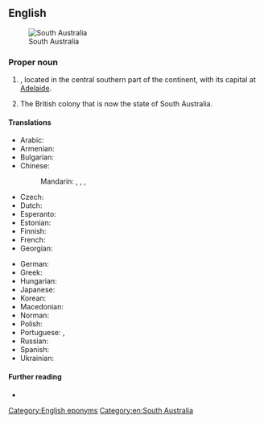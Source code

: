 ==English==
[[File:Whyalla location map in South Australia.PNG|thumb|South Australia]]

===Proper noun===
{{en-proper noun|head=[[south|South]] [[Australia]]}}

# {{place|en|One of the six <<states>> of <<c/Australia>>}}, located in the central southern part of the continent, with its capital at [[Adelaide]].
# {{lb|en|historical|till 1901}} The British colony that is now the state of South Australia.

====Translations====
{{trans-top|state of Australia}}
* Arabic: {{t|ar|جُنُوب أُسْتْرَالِيَا|f}}
* Armenian: {{t|hy|Հարավային Ավստրալիա|sc=Armn}}
* Bulgarian: {{t|bg|Ю́жна Австра́лия|f}}
* Chinese:
*: Mandarin: {{t|cmn|南澳大利亞|sc=Hani}}, {{t|cmn|南澳大利亚|tr=Nán Àodàlìyà|sc=Hani}}, {{t|cmn|南澳洲|tr=Nán Àozhōu|sc=Hani}}, {{t+|cmn|南澳|tr=Nán Ào}}
* Czech: {{t|cs|Jižní Austrálie|f}}
* Dutch: {{t+|nl|Zuid-Australië}}
* Esperanto: {{t|eo|Suda Aŭstralio}}
* Estonian: {{t|et|Lõuna-Austraalia}}
* Finnish: {{t+|fi|Etelä-Australia}}
* French: {{t+|fr|Australie-Méridionale|f}}
* Georgian: {{t|ka|სამხრეთი ავსტრალია}}
{{trans-mid}}
* German: {{t|de|South Australia|n}}
* Greek: {{t|el|Νότια Αυστραλία|f}}
* Hungarian: {{t|hu|Dél-Ausztrália}}
* Japanese: {{t|ja|南オーストラリア|tr=Minami Ōsutoraria|sc=Jpan}}
* Korean: {{t|ko|사우스오스트레일리아|tr=Sauseu-Oseuteureillia}}
* Macedonian: {{t|mk|Јужна Австралија|f}}
* Norman: {{t|nrf|Australie Méridionale|f}}
* Polish: {{t|pl|Australia Południowa|f}}
* Portuguese: {{t|pt|Austrália do Sul|f}}, {{t|pt|Austrália Meridional|f}}
* Russian: {{t|ru|Ю́жная Австра́лия|f}}
* Spanish: {{t|es|Australia Meridional|f}}
* Ukrainian: {{t|uk|Півде́нна Австра́лія|f}}
{{trans-bottom}}

====Further reading====
* {{pedialite}}

[[Category:English eponyms]]
[[Category:en:South Australia]]